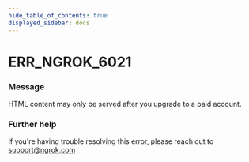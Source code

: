 ```yaml
---
hide_table_of_contents: true
displayed_sidebar: docs
---
```



# ERR_NGROK_6021

### Message

HTML content may only be served after you upgrade to a paid account.

<ErrorDetails error="err_ngrok_6021" />

### Further help

If you're having trouble resolving this error, please reach out to [support@ngrok.com](mailto:support@ngrok.com?subject=Help%20with%20ERR_NGROK_6021)
